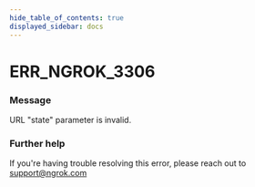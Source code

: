 ```yaml
---
hide_table_of_contents: true
displayed_sidebar: docs
---
```



# ERR_NGROK_3306

### Message
URL "state" parameter is invalid.

<ErrorDetails error='err_ngrok_3306' />


### Further help
If you're having trouble resolving this error, please reach out to [support@ngrok.com](mailto:support@ngrok.com?subject=Help%20with%20ERR_NGROK_3306)

